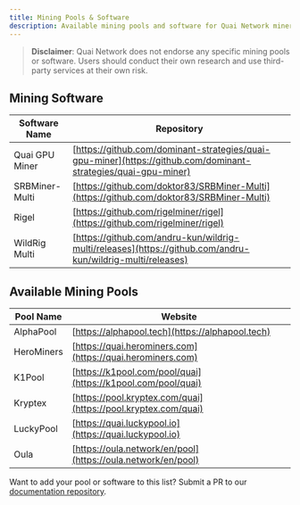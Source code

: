 ```yaml
---
title: Mining Pools & Software
description: Available mining pools and software for Quai Network miners.
---
```


> **Disclaimer**: Quai Network does not endorse any specific mining pools or software. Users should conduct their own research and use third-party services at their own risk.

## Mining Software

| Software Name | Repository |
|--------------|------------|
| Quai GPU Miner | [https://github.com/dominant-strategies/quai-gpu-miner](https://github.com/dominant-strategies/quai-gpu-miner) |
| SRBMiner-Multi | [https://github.com/doktor83/SRBMiner-Multi](https://github.com/doktor83/SRBMiner-Multi) |
| Rigel | [https://github.com/rigelminer/rigel](https://github.com/rigelminer/rigel) |
| WildRig Multi | [https://github.com/andru-kun/wildrig-multi/releases](https://github.com/andru-kun/wildrig-multi/releases) |

## Available Mining Pools

| Pool Name   | Website                                          |
|-------------|--------------------------------------------------|
| AlphaPool   | [https://alphapool.tech](https://alphapool.tech) |
| HeroMiners  | [https://quai.herominers.com](https://quai.herominers.com) |
| K1Pool      | [https://k1pool.com/pool/quai](https://k1pool.com/pool/quai) |
| Kryptex     | [https://pool.kryptex.com/quai](https://pool.kryptex.com/quai) |
| LuckyPool   | [https://quai.luckypool.io](https://quai.luckypool.io) |
| Oula        | [https://oula.network/en/pool](https://oula.network/en/pool) |

Want to add your pool or software to this list? Submit a PR to our [documentation repository](https://github.com/dominant-strategies/quai-docs).